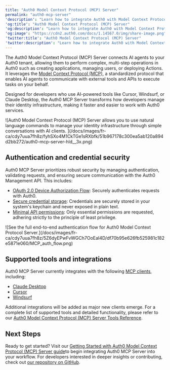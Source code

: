 ```yaml
---
title: "Auth0 Model Context Protocol (MCP) Server"
permalink: "auth0-mcp-server"
'description': "Learn how to integrate Auth0 with Model Context Protocol (MCP)."
'og:title': "Auth0 Model Context Protocol (MCP) Server"
'og:description': "Learn how to integrate Auth0 with Model Context Protocol (MCP)."
'og:image': "https://cdn2.auth0.com/docs/1.14567.0/img/share-image.png"
'twitter:title': "Auth0 Model Context Protocol (MCP) Server"
'twitter:description': "Learn how to integrate Auth0 with Model Context Protocol (MCP)."
---
```


The Auth0 Model Context Protocol (MCP) Server connects AI agents to your Auth0 tenant, allowing them to perform complex, multi-step operations in Auth0 such as creating applications, managing users, or deploying Actions. It leverages the [Model Context Protocol (MCP)](https://modelcontextprotocol.io/introduction), a standardized protocol that enables AI agents to communicate with external tools and APIs to execute tasks on your behalf.

Designed for developers who use AI-powered tools like Cursor, Windsurf, or Claude Desktop, the Auth0 MCP Server transforms how developers manage their identity infrastructure, making it faster and easier to work with Auth0 services.

<Frame>![Auth0 Model Context Protocol (MCP) Server allows you to use natural language commands to manage your identity infrastructure through simple conversations with AI clients. ](/docs/images/fr-ca/cdy7uua7fh8z/fyhSXo4M1CkTGe1sRXbfk/51b967178c300ea5ab120a894d2bb272/auth0-mcp-server-hld__3x.png)</Frame>

## Authentication and credential security

Auth0 MCP Server prioritizes robust security by managing authentication, validating requests, and ensuring secure communication with the Auth0 <Tooltip href="/docs/docs/fr-ca/glossary?term=management-api" tip="Management API
Un produit permettant aux clients d’effectuer des tâches administratives." cta="Voir le glossaire">Management API</Tooltip>. This includes:

* [OAuth 2.0 Device Authorization Flow](/docs/fr-ca/get-started/authentication-and-authorization-flow/device-authorization-flow): Securely authenticates requests with Auth0.
* [Secure credential storage](/docs/fr-ca/get-started/applications/rotate-credentials): Credentials are securely stored in your system's keychain and never exposed in plain text.
* [Minimal API permissions](/docs/fr-ca/secure/tokens/access-tokens/management-api-access-tokens): Only essential permissions are requested, adhering strictly to the principle of least privilege.

<Frame>![See the full end-to-end authentication flow for Auth0 Model Context Protocol Server.](/docs/images/fr-ca/cdy7uua7fh8z/5Z6dyEPwFvWGCh7OoEaI4D/df70b95e626fb525981c182e5871e060/MCP_auth_flow.png)</Frame>

## Supported tools and integrations

Auth0 MCP Server currently integrates with the following [MCP clients](https://modelcontextprotocol.io/clients), including:

* [Claude Desktop](https://claude.ai/download)
* [Cursor](https://www.cursor.com/downloads)
* [Windsurf](https://www.windsurf.com/editor)

Additional integrations will be added as major new clients emerge. For a complete list of supported tools and detailed functionality, please refer to our [Auth0 Model Context Protocol (MCP) Server Tools Reference](/docs/fr-ca/get-started/auth0-mcp-server/auth0-mcp-tools-reference).

## Next Steps

Ready to get started? Visit our [Getting Started with Auth0 Model Context Protocol (MCP) Server guide](/docs/fr-ca/get-started/auth0-mcp-server/getting-started-with-auth0-mcp-server)to begin integrating Auth0 MCP Server into your workflow. For developers interested in deeper insights or contributing, check out [our repository on GitHub](https://github.com/auth0/auth0-mcp-server).